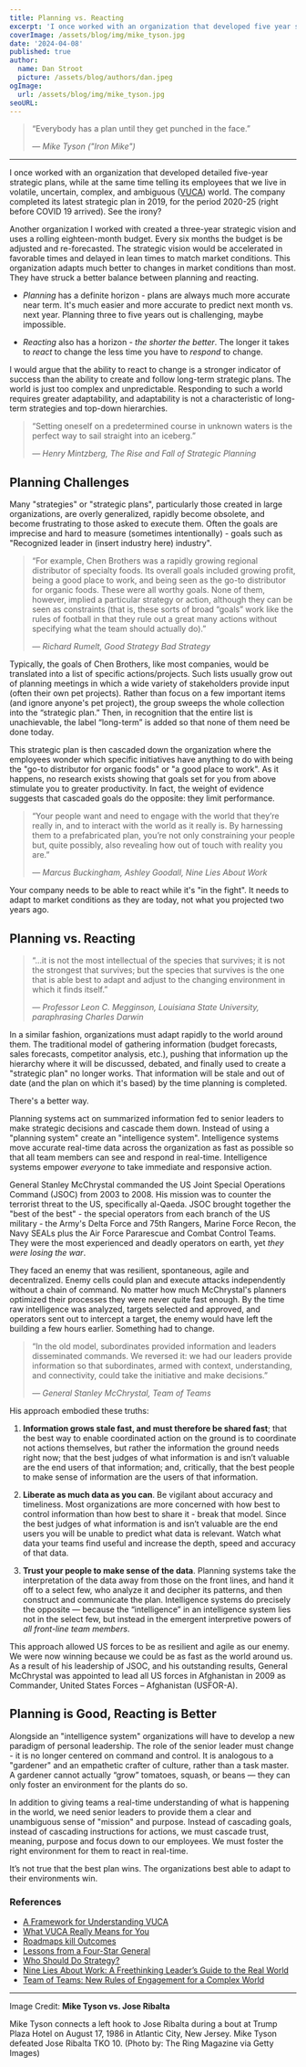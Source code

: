 ```yaml
---
title: Planning vs. Reacting
excerpt: 'I once worked with an organization that developed five year strategic plans, while at the same time teaching its employees that we live in volatile, uncertain, complex, and ambiguous (VUCA) world. See the irony? Either planning or reacting - organizations best able to adapt to their environment win.'
coverImage: /assets/blog/img/mike_tyson.jpg
date: '2024-04-08'
published: true
author:
  name: Dan Stroot
  picture: /assets/blog/authors/dan.jpeg
ogImage:
  url: /assets/blog/img/mike_tyson.jpg
seoURL:
---
```


> “Everybody has a plan until they get punched in the face.”
>
> <cite>&mdash; Mike Tyson ("Iron Mike")</cite>

<hr />

I once worked with an organization that developed detailed five-year strategic plans, while at the same time telling its employees that we live in volatile, uncertain, complex, and ambiguous ([VUCA](https://hbr.org/2014/01/what-vuca-really-means-for-you)) world. The company completed its latest strategic plan in 2019, for the period 2020-25 (right before COVID 19 arrived). See the irony?

Another organization I worked with created a three-year strategic vision and uses a rolling eighteen-month budget. Every six months the budget is be adjusted and re-forecasted. The strategic vision would be accelerated in favorable times and delayed in lean times to match market conditions. This organization adapts much better to changes in market conditions than most. They have struck a better balance between planning and reacting.

- _Planning_ has a definite horizon - plans are always much more accurate near term. It's much easier and more accurate to predict next month vs. next year. Planning three to five years out is challenging, maybe impossible.

- _Reacting_ also has a horizon - _the shorter the better_. The longer it takes to _react_ to change the less time you have to _respond_ to change.

I would argue that the ability to react to change is a stronger indicator of success than the ability to create and follow long-term strategic plans. The world is just too complex and unpredictable. Responding to such a world requires greater adaptability, and adaptability is not a characteristic of long-term strategies and top-down hierarchies.

> “Setting oneself on a predetermined course in unknown waters is the perfect way to sail straight into an iceberg.”
>
> <cite>&mdash; Henry Mintzberg, The Rise and Fall of Strategic Planning</cite>

## Planning Challenges

Many "strategies" or "strategic plans", particularly those created in large organizations, are overly generalized, rapidly become obsolete, and become frustrating to those asked to execute them. Often the goals are imprecise and hard to measure (sometimes intentionally) - goals such as "Recognized leader in (insert industry here) industry".

> “For example, Chen Brothers was a rapidly growing regional distributor of specialty foods. Its overall goals included growing profit, being a good place to work, and being seen as the go-to distributor for organic foods. These were all worthy goals. None of them, however, implied a particular strategy or action, although they can be seen as constraints (that is, these sorts of broad “goals” work like the rules of football in that they rule out a great many actions without specifying what the team should actually do).”
>
> <cite>&mdash; Richard Rumelt, Good Strategy Bad Strategy</cite>

Typically, the goals of Chen Brothers, like most companies, would be translated into a list of specific actions/projects. Such lists usually grow out of planning meetings in which a wide variety of stakeholders provide input (often their own pet projects). Rather than focus on a few important items (and ignore anyone's pet project), the group sweeps the whole collection into the “strategic plan.” Then, in recognition that the entire list is unachievable, the label “long-term” is added so that none of them need be done today.

This strategic plan is then cascaded down the organization where the employees wonder which specific initiatives have anything to do with being the "go-to distributor for organic foods" or "a good place to work". As it happens, no research exists showing that goals set for you from above stimulate you to greater productivity. In fact, the weight of evidence suggests that cascaded goals do the opposite: they limit performance.

> “Your people want and need to engage with the world that they’re really in, and to interact with the world as it really is. By harnessing them to a prefabricated plan, you’re not only constraining your people but, quite possibly, also revealing how out of touch with reality you are.”
>
> <cite>&mdash; Marcus Buckingham, Ashley Goodall, Nine Lies About Work</cite>

Your company needs to be able to react while it's "in the fight". It needs to adapt to market conditions as they are today, not what you projected two years ago.

## Planning vs. Reacting

> “...it is not the most intellectual of the species that survives; it is not the strongest that survives; but the species that survives is the one that is able best to adapt and adjust to the changing environment in which it finds itself.”
>
> <cite>
>   &mdash; Professor Leon C. Megginson, Louisiana State University,
>   paraphrasing Charles Darwin
> </cite>

In a similar fashion, organizations must adapt rapidly to the world around them. The traditional model of gathering information (budget forecasts, sales forecasts, competitor analysis, etc.), pushing that information up the hierarchy where it will be discussed, debated, and finally used to create a "strategic plan" no longer works. That information will be stale and out of date (and the plan on which it's based) by the time planning is completed.

There's a better way.

Planning systems act on summarized information fed to senior leaders to make strategic decisions and cascade them down. Instead of using a "planning system" create an "intelligence system". Intelligence systems move accurate real-time data across the organization as fast as possible so that all team members can see and respond in real-time. Intelligence systems empower _everyone_ to take immediate and responsive action.

General Stanley McChrystal commanded the US Joint Special Operations Command (JSOC) from 2003 to 2008. His mission was to counter the terrorist threat to the US, specifically al-Qaeda. JSOC brought together the "best of the best" - the special operators from each branch of the US military - the Army's Delta Force and 75th Rangers, Marine Force Recon, the Navy SEALs plus the Air Force Pararescue and Combat Control Teams. They were the most experienced and deadly operators on earth, yet _they were losing the war_.

They faced an enemy that was resilient, spontaneous, agile and decentralized. Enemy cells could plan and execute attacks independently without a chain of command. No matter how much McChrystal's planners optimized their processes they were never quite fast enough. By the time raw intelligence was analyzed, targets selected and approved, and operators sent out to intercept a target, the enemy would have left the building a few hours earlier. Something had to change.

> “In the old model, subordinates provided information and leaders disseminated commands. We reversed it: we had our leaders provide information so that subordinates, armed with context, understanding, and connectivity, could take the initiative and make decisions.”
>
> <cite>&mdash; General Stanley McChrystal, Team of Teams</cite>

His approach embodied these truths:

1. **Information grows stale fast, and must therefore be shared fast**; that the best way to enable coordinated action on the ground is to coordinate not actions themselves, but rather the information the ground needs right now; that the best judges of what information is and isn’t valuable are the end users of that information; and, critically, that the best people to make sense of information are the users of that information.

2. **Liberate as much data as you can**. Be vigilant about accuracy and timeliness. Most organizations are more concerned with how best to control information than how best to share it - break that model. Since the best judges of what information is and isn’t valuable are the end users you will be unable to predict what data is relevant. Watch what data your teams find useful and increase the depth, speed and accuracy of that data.

3. **Trust your people to make sense of the data**. Planning systems take the interpretation of the data away from those on the front lines, and hand it off to a select few, who analyze it and decipher its patterns, and then construct and communicate the plan. Intelligence systems do precisely the opposite — because the “intelligence” in an intelligence system lies not in the select few, but instead in the emergent interpretive powers of _all front-line team members_.

This approach allowed US forces to be as resilient and agile as our enemy. We were now winning because we could be as fast as the world around us. As a result of his leadership of JSOC, and his outstanding results, General McChrystal was appointed to lead all US forces in Afghanistan in 2009 as Commander, United States Forces – Afghanistan (USFOR-A).

## Planning is Good, Reacting is Better

Alongside an "intelligence system" organizations will have to develop a new paradigm of personal leadership. The role of the senior leader must change - it is no longer centered on command and control. It is analogous to a "gardener" and an empathetic crafter of culture, rather than a task master. A gardener cannot actually “grow” tomatoes, squash, or beans — they can only foster an environment for the plants do so.

In addition to giving teams a real-time understanding of what is happening in the world, we need senior leaders to provide them a clear and unambiguous sense of "mission" and purpose. Instead of cascading goals, instead of cascading instructions for actions, we must cascade trust, meaning, purpose and focus down to our employees. We must foster the right environment for them to react in real-time.

It’s not true that the best plan wins. The organizations best able to adapt to their environments win.

<YouTube link="https://youtu.be/NL4qZgJVZyU" />

### References

- [A Framework for Understanding VUCA](https://hbr.org/2014/09/a-framework-for-understanding-vuca)
- [What VUCA Really Means for You](https://hbr.org/2014/01/what-vuca-really-means-for-you)
- [Roadmaps kill Outcomes](https://summit.productdrive.io/talks/roadmaps-kill-outcomes/)
- [Lessons from a Four-Star General](https://www.auror.co/the-intel/lessons-from-a-four-star-general)
- [Who Should Do Strategy?](https://rogermartin.medium.com/who-should-do-strategy-a5dcf4559b04)
- [Nine Lies About Work: A Freethinking Leader’s Guide to the Real World](https://www.amazon.com/Nine-Lies-about-Work-Freethinking-ebook/dp/B07C3ZT28C)
- [Team of Teams: New Rules of Engagement for a Complex World](https://www.amazon.com/Team-Teams-Rules-Engagement-Complex-ebook/dp/B00KWG9OF4)

---

Image Credit: **Mike Tyson vs. Jose Ribalta**

<span className="text-sm">
  Mike Tyson connects a left hook to Jose Ribalta during a bout at Trump Plaza
  Hotel on August 17, 1986 in Atlantic City, New Jersey. Mike Tyson defeated
  Jose Ribalta TKO 10. (Photo by: The Ring Magazine via Getty Images)
</span>
